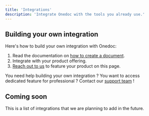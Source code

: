 ```yaml
---
title: 'Integrations'
description: 'Integrate Onedoc with the tools you already use.'
---
```


## Building your own integration

Here's how to build your own integration with Onedoc:
1. Read the documentation on [how to create a document](/quickstart/nodejs).
2. Integrate with your product offering.
3. [Reach out to us](www.codemuse.app) to feature your product on this page. 

<Tip> You need help building your own integration ? You want to access dedicated feature for professional ? Contact our [support team](www.codemuse.app) ! </Tip>

## Coming soon 
This is a list of integrations that we are planning to add in the future.
<CardGroup cols={1}>
  <Card title="Google Drive"></Card>
  <Card title="DropBox"></Card>
  <Card title="Stripe"></Card>
  <Card title="Microsoft Sharepoint"></Card>
  <Card title="DocuWare"></Card>
</CardGroup>